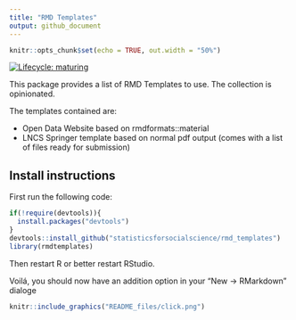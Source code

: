 ```yaml
---
title: "RMD Templates"
output: github_document
---
```


```r
knitr::opts_chunk$set(echo = TRUE, out.width = "50%")
```


<!-- badges: start -->
[![Lifecycle: maturing](https://img.shields.io/badge/lifecycle-maturing-blue.svg)](https://www.tidyverse.org/lifecycle/#maturing)
<!-- badges: end -->

This package provides a list of RMD Templates to use. The collection is opinionated.

The templates contained are:

* Open Data Website based on rmdformats::material
* LNCS Springer template based on normal pdf output (comes with a list of files ready for submission)

## Install instructions

First run the following code:
```r
if(!require(devtools)){
  install.packages("devtools")
}
devtools::install_github("statisticsforsocialscience/rmd_templates")
library(rmdtemplates)
```

Then restart R or better restart RStudio.

Voilá, you should now have an addition option in your "New -> RMarkdown" dialoge
```r
knitr::include_graphics("README_files/click.png")
```


